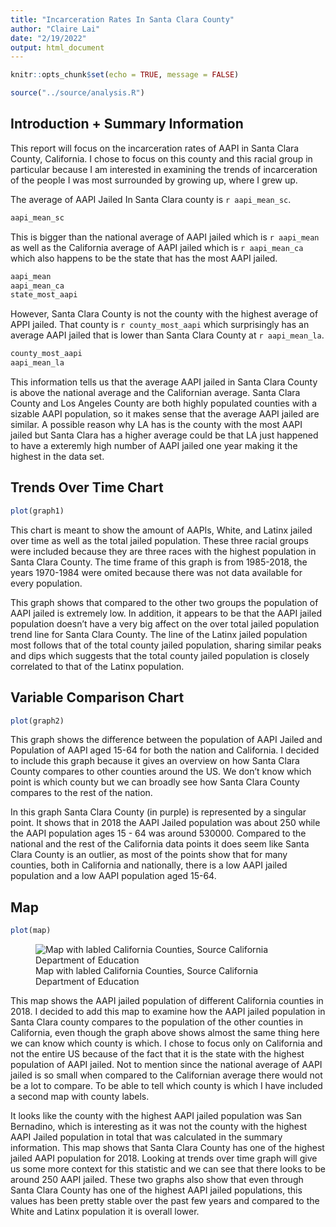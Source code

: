 ```yaml
---
title: "Incarceration Rates In Santa Clara County"
author: "Claire Lai"
date: "2/19/2022"
output: html_document
---
```


```r
knitr::opts_chunk$set(echo = TRUE, message = FALSE)
```

```r
source("../source/analysis.R")
```

## Introduction + Summary Information

This report will focus on the incarceration rates of AAPI in Santa Clara County, California. I chose to focus on this county and this racial group in particular because I am interested in examining the trends of incarceration of the people I was most surrounded by growing up, where I grew up.

The average of AAPI Jailed In Santa Clara county is `r aapi_mean_sc`.

```r
aapi_mean_sc
```

This is bigger than the national average of AAPI jailed which is `r aapi_mean` as well as the California average of AAPI jailed which is `r aapi_mean_ca` which also happens to be the state that has the most AAPI jailed.

```r
aapi_mean
aapi_mean_ca
state_most_aapi
```

However, Santa Clara County is not the county with the highest average of APPI jailed. That county is `r county_most_aapi` which surprisingly has an average AAPI jailed that is lower than Santa Clara County at `r aapi_mean_la`.

```r
county_most_aapi
aapi_mean_la
```

This information tells us that the average AAPI jailed in Santa Clara County is above the national average and the Californian average. Santa Clara County and Los Angeles County are both highly populated counties with a sizable AAPI population, so it makes sense that the average AAPI jailed are similar. A possible reason why LA has is the county with the most AAPI jailed but Santa Clara has a higher average could be that LA just happened to have a exteremly high number of AAPI jailed one year making it the highest in the data set.

## Trends Over Time Chart

```r
plot(graph1)
```

This chart is meant to show the amount of AAPIs, White, and Latinx jailed over time as well as the total jailed population. These three racial groups were included because they are three races with the highest population in Santa Clara County. The time frame of this graph is from 1985-2018, the years 1970-1984 were omited because there was not data available for every population.

This graph shows that compared to the other two groups the population of AAPI jailed is extremely low. In addition, it appears to be that the AAPI jailed population doesn't have a very big affect on the over total jailed population trend line for Santa Clara County. The line of the Latinx jailed population most follows that of the total county jailed population, sharing similar peaks and dips which suggests that the total county jailed population is closely correlated to that of the Latinx population.

## Variable Comparison Chart

```r
plot(graph2)
```

This graph shows the difference between the population of AAPI Jailed and Population of AAPI aged 15-64 for both the nation and California. I decided to include this graph because it gives an overview on how Santa Clara County compares to other counties around the US. We don't know which point is which county but we can broadly see how Santa Clara County compares to the rest of the nation.

In this graph Santa Clara County (in purple) is represented by a singular point. It shows that in 2018 the AAPI Jailed population was about 250 while the AAPI population ages 15 - 64 was around 530000. Compared to the national and the rest of the California data points it does seem like Santa Clara County is an outlier, as most of the points show that for many counties, both in California and nationally, there is a low AAPI jailed population and a low AAPI population aged 15-64.

## Map

```r
plot(map)
```
![Map with labled California Counties, Source California Department of Education](https://www.cde.ca.gov/sp/cd/re/images/cacountymap.gif)
<p> This map shows the AAPI jailed population of different California counties in 2018. I decided to add this map to examine how the AAPI jailed population in Santa Clara county compares to the population of the other counties in California, even though the graph above shows almost the same thing here we can know which county is which. I chose to focus only on California and not the entire US because of the fact that it is the state with the highest population of AAPI jailed. Not to mention since the national average of AAPI jailed is so small when compared to the Californian average there would not be a lot to compare. To be able to tell which county is which I have included a second map with county labels. 

It looks like the county with the highest AAPI jailed population was San Bernadino, which is interesting as it was not the county with the highest AAPI Jailed population in total that was calculated in the summary information. This map shows that Santa Clara County has one of the highest jailed AAPI population for 2018. Looking at trends over time graph will give us some more context for this statistic and we can see that there looks to be around 250 AAPI jailed. These two graphs also show that even through Santa Clara County has one of the highest AAPI jailed populations, this values has been pretty stable over the past few years and compared to the White and Latinx population it is overall lower. 